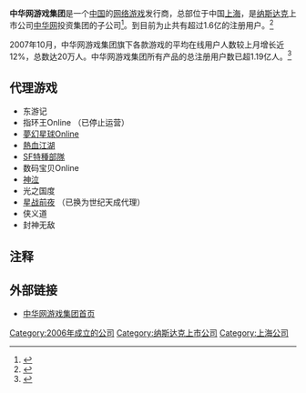'''中华网游戏集团'''是一个[[中国|中国]]的[[网络游戏|网络游戏]]发行商，总部位于中国[[上海|上海]]，是[[纳斯达克|纳斯达克]]上市公司[[中华网|中华网]]投资集团的子公司<ref>{{cite web |url=http://serversiders.com/cdcgames.net |title=存档副本 |accessdate=2010-03-29 |deadurl=yes |archiveurl=https://archive.is/20100419182456/http://serversiders.com/cdcgames.net |archivedate=2010-04-19 }}</ref>。到目前为止共有超过1.6亿的注册用户。<ref>{{cite web |url=http://www.cdcgames.net/news/CompanyProfile/200905/40144.html |title=存档副本 |accessdate=2010-03-29 |deadurl=yes |archiveurl=https://web.archive.org/web/20100502023649/http://www.cdcgames.net/news/CompanyProfile/200905/40144.html |archivedate=2010-05-02 }}</ref>

2007年10月，中华网游戏集团旗下各款游戏的平均在线用户人数较上月增长近12%，总数达20万人。中华网游戏集团所有产品的总注册用户数已超1.19亿人。<ref>{{cite news |title=中华网游戏集团发布十月网络游戏业绩 |url=http://covid-19.chinadaily.com.cn/hqzx/2007-11/07/content_6238162.htm |accessdate=2021-11-04 |work=中国日报 |archive-date=2021-11-04 |archive-url=https://web.archive.org/web/20211104040203/http://covid-19.chinadaily.com.cn/hqzx/2007-11/07/content_6238162.htm }}</ref>
== 代理游戏 ==
* 东游记
* 指环王Online （已停止运营）
* [[夢幻星球Online|夢幻星球Online]]
* [[熱血江湖|熱血江湖]]
* [[SF_Online|SF特種部隊]]
* 数码宝贝Online
* [[神泣|神泣]]
* 光之国度
* [[星战前夜|星战前夜]] （已换为世纪天成代理）
* 侠义道
* 封神无敌

== 注释 ==
{{reflist}}

== 外部链接 ==
* [https://web.archive.org/web/20080410160342/http://www.cdcgames.net/ 中华网游戏集团首页]

{{China-videogame-company-stub}}
{{中国大陆电子游戏公司}}
[[Category:2006年成立的公司|Category:2006年成立的公司]]
[[Category:纳斯达克上市公司|Category:纳斯达克上市公司]]
[[Category:上海公司|Category:上海公司]]